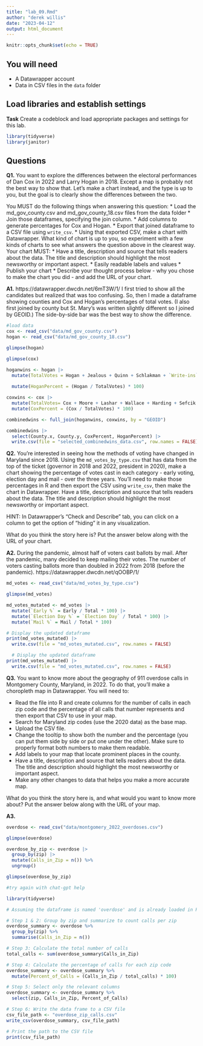 ```yaml
---
title: "lab_09.Rmd"
author: "derek willis"
date: "2023-04-12"
output: html_document
---
```


```r
knitr::opts_chunk$set(echo = TRUE)
```

## You will need

* A Datawrapper account
* Data in CSV files in the `data` folder

## Load libraries and establish settings

**Task** Create a codeblock and load appropriate packages and settings for this lab.

```r
library(tidyverse)
library(janitor)
```

## Questions

**Q1.** You want to explore the differences between the electoral performances of Dan Cox in 2022 and Larry Hogan in 2018. Except a map is probably not the best way to show that. Let's make a chart instead, and the type is up to you, but the goal is to clearly show the differences between the two.

You MUST do the following things when answering this question:
* Load the md_gov_county.csv and md_gov_county_18.csv files from the data folder
* Join those dataframes, specifying the join column. 
* Add columns to generate percentages for Cox and Hogan.
* Export that joined dataframe to a CSV file using `write_csv`.
* Using that exported CSV, make a chart with Datawrapper. What kind of chart is up to you, so experiment with a few kinds of charts to see what answers the question above in the clearest way. Your chart MUST:
  * Have a title, description and source that tells readers about the data. The title and description should highlight the most newsworthy or important aspect.
  * Easily readable labels and values
* Publish your chart
* Describe your thought process below - why you chose to make the chart you did - and add the URL of your chart.

**A1.** https://datawrapper.dwcdn.net/6mT3W/1/
I first tried to show all the candidates but realized that was too confusing. So, then I made a dataframe showing counties and Cox and Hogan's percentages of total votes. (I also first joined by county but St. Mary's was written slightly different so I joined by GEOID.) The side-by-side bar was the best way to show the difference.

```r
#load data
cox <- read_csv("data/md_gov_county.csv")
hogan <- read_csv("data/md_gov_county_18.csv")
```
```r
glimpse(hogan)

```
```r
glimpse(cox)
```
```r

hoganwins <- hogan |>
  mutate(TotalVotes = Hogan + Jealous + Quinn + Schlakman + `Write-ins`) |>
  
  mutate(HoganPercent = (Hogan / TotalVotes) * 100)

```

```r
coxwins <- cox |>
  mutate(TotalVotes= Cox + Moore + Lashar + Wallace + Harding + Sefcik + `Write-ins`) |>
  mutate(CoxPercent = (Cox / TotalVotes) * 100)
```


```r
combinedwins <- full_join(hoganwins, coxwins, by = "GEOID")

```


```r
combinedwins |>
  select(County.x, County.y, CoxPercent, HoganPercent) |>
  write.csv(file = "selected_combinedwins_data.csv", row.names = FALSE)
```

**Q2.** You're interested in seeing how the methods of voting have changed in Maryland since 2018. Using the `md_votes_by_type.csv` that has data from the top of the ticket (governor in 2018 and 2022, president in 2020), make a chart showing the percentage of votes cast in each category - early voting, election day and mail - over the three years. You'll need to make those percentages in R and then export the CSV using `write_csv`, then make the chart in Datawrapper. Have a title, description and source that tells readers about the data. The title and description should highlight the most newsworthy or important aspect.

HINT: In Datawrapper's "Check and Describe" tab, you can click on a column to get the option of "hiding" it in any visualization.

What do you think the story here is? Put the answer below along with the URL of your chart.

**A2.** During the pandemic, almost half of voters cast ballots by mail. After the pandemic, many decided to keep mailing their votes. The number of voters casting ballots more than doubled in 2022 from 2018 (before the pandemic).
https://datawrapper.dwcdn.net/qOOBP/1/

```r
md_votes <- read_csv("data/md_votes_by_type.csv")
```
```r
glimpse(md_votes)
```
```r
md_votes_mutated <- md_votes |>
  mutate(`Early %` = Early / Total * 100) |>
  mutate(`Election Day %` = `Election Day` / Total * 100) |>
  mutate(`Mail %` = Mail / Total * 100) 

# Display the updated dataframe
print(md_votes_mutated) |>
  write.csv(file = "md_votes_mutated.csv", row.names = FALSE)
```

```r
  # Display the updated dataframe
print(md_votes_mutated) |>
  write.csv(file = "md_votes_mutated.csv", row.names = FALSE)
```


**Q3.** You want to know more about the geography of 911 overdose calls in Montgomery County, Maryland, in 2022. To do that, you'll make a choropleth map in Datawrapper. You will need to:

* Read the file into R and create columns for the number of calls in each zip code and the percentage of all calls that number represents and then export that CSV to use in your map.
* Search for Maryland zip codes (use the 2020 data) as the base map.
* Upload the CSV file.
* Change the tooltip to show both the number and the percentage (you can put them side by side or put one under the other). Make sure to properly format both numbers to make them readable.
* Add labels to your map that locate prominent places in the county.
* Have a title, description and source that tells readers about the data. The title and description should highlight the most newsworthy or important aspect.
* Make any other changes to data that helps you make a more accurate map.

What do you think the story here is, and what would you want to know more about? Put the answer below along with the URL of your map.

**A3.** 

```r
overdose <- read_csv("data/montgomery_2022_overdoses.csv")
```
```r
glimpse(overdose)
```
```r

overdose_by_zip <- overdose |>
  group_by(zip) |>
  mutate(Calls_in_Zip = n()) %>%
  ungroup()

glimpse(overdose_by_zip)

```

```r
#try again with chat-gpt help

library(tidyverse)

# Assuming the dataframe is named 'overdose' and is already loaded in R.

# Step 1 & 2: Group by zip and summarize to count calls per zip
overdose_summary <- overdose %>%
  group_by(zip) %>%
  summarise(Calls_in_Zip = n())

# Step 3: Calculate the total number of calls
total_calls <- sum(overdose_summary$Calls_in_Zip)

# Step 4: Calculate the percentage of calls for each zip code
overdose_summary <- overdose_summary %>%
  mutate(Percent_of_Calls = (Calls_in_Zip / total_calls) * 100)

# Step 5: Select only the relevant columns
overdose_summary <- overdose_summary %>%
  select(zip, Calls_in_Zip, Percent_of_Calls)

# Step 6: Write the data frame to a CSV file
csv_file_path <- "overdose_zip_calls.csv"
write_csv(overdose_summary, csv_file_path)

# Print the path to the CSV file
print(csv_file_path)




```
```r

```

